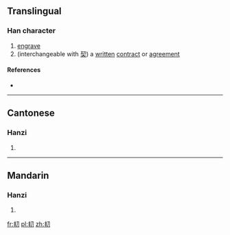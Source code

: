 ==Translingual==

===Han character===
{{Han char|rn=18|rad=刀|as=04|sn=6|four=|canj=手十尸竹 (QJSH)|ids=⿰[[丰]][[刀]]}}

# [[engrave]]
# (interchangeable with [[契]]) a [[written]] [[contract]] or [[agreement]]

====References====
* {{Han ref|kx=0137.150|hdz=10324.110|uh=34DE|ud=13534}}

----

==Cantonese==

===Hanzi===
{{yue-hanzi|jyut=|y=kaai3}}

# {{defn|lang=yue|sort=刀04}}

----

==Mandarin==

===Hanzi===
{{cmn-hanzi|pin=[[qià]] ([[qia4]]), [[qì]] ([[qi4]]), [[yáo]] ([[yao2]])|wg=ch'ia<sup>4</sup>, ch'i<sup>4</sup>, yao<sup>2</sup>}}

# {{defn|lang=cmn|sort=刀04}}

[[fr:㓞]]
[[pl:㓞]]
[[zh:㓞]]